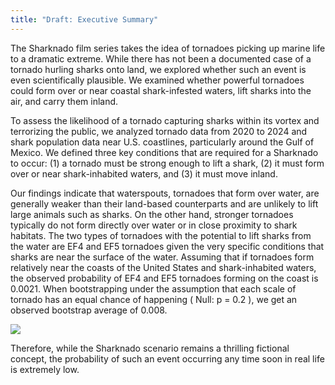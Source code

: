 ---
title: "Draft: Executive Summary"
---

The Sharknado film series takes the idea of tornadoes picking up marine life to a dramatic extreme. While there has not been a documented case of a tornado hurling sharks onto land, we explored whether such an event is even scientifically plausible. We examined whether powerful tornadoes could form over or near coastal shark-infested waters, lift sharks into the air, and carry them inland.

To assess the likelihood of a tornado capturing sharks within its vortex and terrorizing the public, we analyzed tornado data from 2020 to 2024 and shark population data near U.S. coastlines, particularly around the Gulf of Mexico. We defined three key conditions that are required for a Sharknado to occur: (1) a tornado must be strong enough to lift a shark, (2) it must form over or near shark-inhabited waters, and (3) it must move inland.

Our findings indicate that waterspouts, tornadoes that form over water, are generally weaker than their land-based counterparts and are unlikely to lift large animals such as sharks. On the other hand, stronger tornadoes typically do not form directly over water or in close proximity to shark habitats. The two types of tornadoes with the potential to lift sharks from the water are EF4 and EF5 tornadoes given the very specific conditions that sharks are near the surface of the water. Assuming that if tornadoes form relatively near the coasts of the United States and shark-inhabited waters, the observed probability of EF4 and EF5 tornadoes forming on the coast is 0.0021. When bootstrapping under the assumption that each scale of tornado has an equal chance of happening ( Null: p = 0.2 ), we get an observed bootstrap average of 0.008.

![](bootstrap_histogram.png)

Therefore, while the Sharknado scenario remains a thrilling fictional concept, the probability of such an event occurring any time soon in real life is extremely low.
